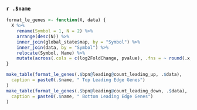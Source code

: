 ### `r .$name`

```r
format_le_genes <- function(X, data) {
  X %>%
    rename(Symbol = 1, N = 2) %>%
    arrange(desc(N)) %>%
    inner_join(global_state$map, by = "Symbol") %>%
    inner_join(data, by = "Symbol") %>%
    relocate(Symbol, Name) %>%
    mutate(across(.cols = c(log2FoldChange, pvalue), .fns = ~ round(.x, 3)))
}

make_table(format_le_genes(.$bpn@leading@count_leading_up, .$data),
  caption = paste0(.$name, " Top Leading Edge Genes")
)
make_table(format_le_genes(.$bpn@leading@count_leading_down, .$data),
  caption = paste0(.$name, " Bottom Leading Edge Genes")
)
```
